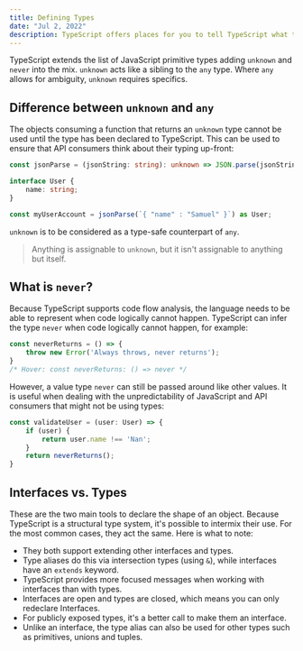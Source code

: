```yaml
---
title: Defining Types
date: "Jul 2, 2022"
description: TypeScript offers places for you to tell TypeScript what the types should be...
---
```


TypeScript extends the list of JavaScript primitive types adding `unknown` and `never` into the mix. `unknown` acts like a sibling to the `any` type. Where `any` allows for ambiguity, `unknown` requires specifics.

## Difference between `unknown` and `any`

The objects consuming a function that returns an `unknown` type cannot be used until the type has been declared to TypeScript. This can be used to ensure that API consumers think about their typing up-front:

```TypeScript showLineNumbers
const jsonParse = (jsonString: string): unknown => JSON.parse(jsonString);

interface User {
    name: string;
}

const myUserAccount = jsonParse(`{ "name" : "Samuel" }`) as User;
```

`unknown` is to be considered as a type-safe counterpart of `any`.

> Anything is assignable to `unknown`, but it isn't assignable to anything but itself.

## What is `never`?

Because TypeScript supports code flow analysis, the language needs to be able to represent when code logically cannot happen. TypeScript can infer the type `never` when code logically cannot happen, for example:

```TypeScript showLineNumbers
const neverReturns = () => {
    throw new Error('Always throws, never returns');
}
/* Hover: const neverReturns: () => never */
```

However, a value type `never` can still be passed around like other values. It is useful when dealing with the unpredictability of JavaScript and API consumers that might not be using types:

```TypeScript showLineNumbers
const validateUser = (user: User) => {
    if (user) {
        return user.name !== 'Nan';
    }
    return neverReturns();
}
```

## Interfaces vs. Types

These are the two main tools to declare the shape of an object. Because TypeScript is a structural type system, it's possible to intermix their use. For the most common cases, they act the same. Here is what to note:

-   They both support extending other interfaces and types.
-   Type aliases do this via intersection types (using `&`), while interfaces have an `extends` keyword.
-   TypeScript provides more focused messages when working with interfaces than with types.
-   Interfaces are open and types are closed, which means you can only redeclare Interfaces.
-   For publicly exposed types, it's a better call to make them an interface.
-   Unlike an interface, the type alias can also be used for other types such as primitives, unions and tuples.
